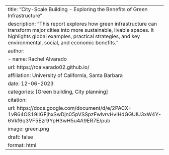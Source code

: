 ---
title: "City-Scale Building - Exploring the Benefits of Green Infrastructure" 
description: "This report explores how green infrastructure can transform major cities into more sustainable, livable spaces. It highlights global examples, practical strategies, and key environmental, social, and economic benefits."
author:
  - name: Rachel Alvarado 
    url: https://roalvarado02.github.io/
    affiliation: University of California, Santa Barbara 
date: 12-06-2023
categories: [Green building, City planning]
citation: 
  url: https://docs.google.com/document/d/e/2PACX-1vR64OS19lIGFjhxSwDjn05pVSSpzFwlvrvHvIHdGGUIU3xW4Y-6Vkf6q3VF5Ezr9YpH3wH5u4A9ER7E/pub 
image: green.png
draft: false
format: html
---